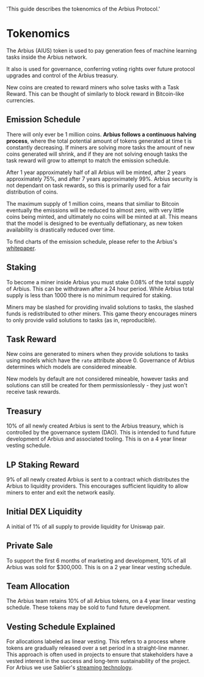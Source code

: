   'This guide describes the tokenomics of the Arbius Protocol.'

# Tokenomics

The Arbius (AIUS) token is used to pay generation fees of machine learning tasks inside the Arbius network.

It also is used for governance, conferring voting rights over future protocol upgrades and control of the Arbius treasury.

New coins are created to reward miners who solve tasks with a Task Reward. This can be thought of similarly to block reward in Bitcoin-like currencies.

## Emission Schedule

There will only ever be 1 million coins. **Arbius follows a continuous halving process**, where the total potential amount of tokens generated at time t is constantly decreasing. If miners are solving more tasks the amount of new coins generated will shrink, and if they are not solving enough tasks the task reward will grow to attempt to match the emission schedule.

After 1 year approximately half of all Arbius will be minted, after 2 years approximately 75%, and after 7 years approximately 99%. Arbius security is not dependant on task rewards, so this is primarily used for a fair distribution of coins.

The maximum supply of 1 million coins, means that similiar to Bitcoin eventually the emissions will be reduced to almost zero, with very little coins being minted, and ultimately no coins will be minted at all. This means that the model is designed to be eventually deflationary, as new token availability is drastically reduced over time.

To find charts of the emission schedule, please refer to the Arbius's [whitepaper](https://arbius.ai/paper.pdf).

## Staking

To become a miner inside Arbius you must stake 0.08% of the total supply of Arbius. This can be withdrawn after a 24 hour period. While Arbius total supply is less than 1000 there is no minimum required for staking.

Miners may be slashed for providing invalid solutions to tasks, the slashed funds is redistributed to other miners. This game theory encourages miners to only provide valid solutions to tasks (as in, reproducible).

## Task Reward

New coins are generated to miners when they provide solutions to tasks using models which have the `rate` attribute above 0. Governance of Arbius determines which models are considered mineable.

<Note>
  New models by default are not considered mineable, however tasks and solutions can still be created for them permissionlessly - they just won't receive task rewards.
</Note>

## Treasury

10% of all newly created Arbius is sent to the Arbius treasury, which is controlled by the governance system (DAO). This is intended to fund future development of Arbius and associated tooling. This is on a 4 year linear vesting schedule.

## LP Staking Reward

9% of all newly created Arbius is sent to a contract which distributes the Arbius to liquidity providers. This encourages sufficient liquidity to allow miners to enter and exit the network easily.

## Initial DEX Liquidity

A initial of 1% of all supply to provide liquidity for Uniswap pair.

## Private Sale

To support the first 6 months of marketing and development, 10% of all Arbius was sold for $300,000. This is on a 2 year linear vesting schedule.

## Team Allocation

The Arbius team retains 10% of all Arbius tokens, on a 4 year linear vesting schedule. These tokens may be sold to fund future development.

## Vesting Schedule Explained

For allocations labeled as linear vesting. This refers to a process where tokens are gradually released over a set period in a straight-line manner. This approach is often used in projects to ensure that stakeholders have a vested interest in the success and long-term sustainability of the project. For Arbius we use Sablier's [streaming technology](https://docs.sablier.com/concepts/protocol/streaming).


